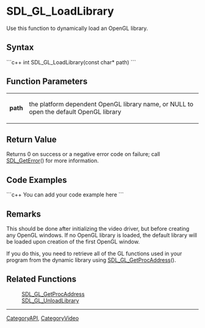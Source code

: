 <!-- pragma section-numbers off -->
<!-- pragma disable-camelcase -->

= SDL_GL_LoadLibrary =
Use this function to dynamically load an OpenGL library.


== Syntax ==
```c++
int SDL_GL_LoadLibrary(const char* path)
```

== Function Parameters ==
{|
|'''path'''
|the platform dependent OpenGL library name, or NULL to open the default OpenGL library
|}

== Return Value ==
Returns 0 on success or a negative error code on failure; call [[SDL_GetError]]() for more information.

== Code Examples ==
```c++
You can add your code example here
```

== Remarks ==
This should be done after initializing the video driver, but before creating any OpenGL windows. If no OpenGL library is loaded, the default library will be loaded upon creation of the first OpenGL window.

If you do this, you need to retrieve all of the GL functions used in your program from the dynamic library using [[SDL_GL_GetProcAddress]]().

== Related Functions ==
:[[SDL_GL_GetProcAddress]]
:[[SDL_GL_UnloadLibrary]]

----
[[CategoryAPI]], [[CategoryVideo]]

